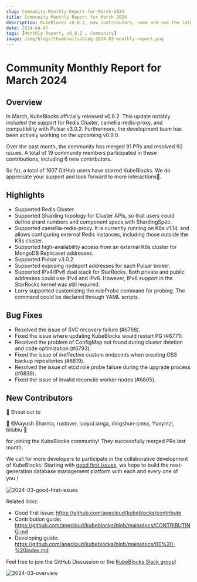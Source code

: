 ```yaml
---
slug: Community-Monthly-Report-for-March-2024
title: Community Monthly Report for March 2024
description: KubeBlocks v0.8.2, new contributors, come and see the latest news in the community.
date: 2024-04-07
tags: [Monthly Report, v0.8.2 , Community]
image: /img/blogs/thumbnails/blog-2024-03-monthly-report.png
---
```


# Community Monthly Report for March 2024

## Overview

In March, KubeBlocks officially released v0.8.2. This update notably included the support for Redis Cluster, camellia-redis-proxy, and compatibility with Pulsar v3.0.2. Furthermore, the development team has been actively working on the upcoming v0.9.0.

Over the past month, the community has merged 91 PRs and resolved 92 issues. A total of 19 community members participated in these contributions, including 6 new contributors.

So far, a total of 1607 GitHub users have starred KubeBlocks. We do appreciate your support and look forward to more interactions🌟.

## Highlights

- Supported Redis Cluster.
- Supported Sharding topology for Cluster APIs, so that users could define shard numbers and component specs with ShardingSpec.
- Supported camellia-redis-proxy. It is currently running on K8s v1.14, and allows configuring external Redis instances, including those outside the K8s cluster.
- Supported high-availability access from an external K8s cluster for MongoDB Replicaset addresses.
- Supported Pulsar v3.0.2.
- Supported exposing nodeport addresses for each Pulsar broker.
- Supported IPv4/IPv6 dual stack for StarRocks. Both private and public addresses could use IPv4 and IPv6. However, IPv6 support in the StarRocks kernel was still required.
- Lorry supported customizing the roleProbe command for probing. The command could be declared through YAML scripts.

## Bug Fixes

- Resolved the issue of SVC recovery failure (#6768).
- Fixed the issue where updating KubeBlocks would restart PG (#6771).
- Resolved the problem of ConfigMap not found during cluster deletion and code optimization (#6793).
- Fixed the issue of ineffective custom endpoints when creating OSS backup repositories (#6819).
- Resolved the issue of etcd role probe failure during the upgrade process (#6839).
- Fixed the issue of invalid reconcile worker nodes (#6805).

## New Contributors

👏 Shout out to

💙 @Aayush Sharma, rustover, luoyuLianga, dingshun-cmss, Yunyinzi, bliubiu 💙

for joining the KubeBlocks community! They successfully merged PRs last month.

We call for more developers to participate in the collaborative development of KubeBlocks. Starting with [good first issues](https://github.com/apecloud/kubeblocks/contribute), we hope to build the next-generation database management platform with each and every one of you！

![2024-03-good-first-issues](/img/blogs/2024-03-good-first-issues.jpg)

Related links:
- Good first issue: https://github.com/apecloud/kubeblocks/contribute
- Contribution guide: https://github.com/apecloud/kubeblocks/blob/main/docs/CONTRIBUTING.md
- Developing guide: https://github.com/apecloud/kubeblocks/blob/main/docs/00%20-%20index.md

Feel free to join the GitHub Discussion or the [KubeBlocks Slack group](https://join.slack.com/t/kubeblocks/shared_invite/zt-29tx52d8n-vli24S6gtD5ODJlNUqLqbQ)!

![2024-03-overview](/img/blogs/2024-03-overview.jpg)